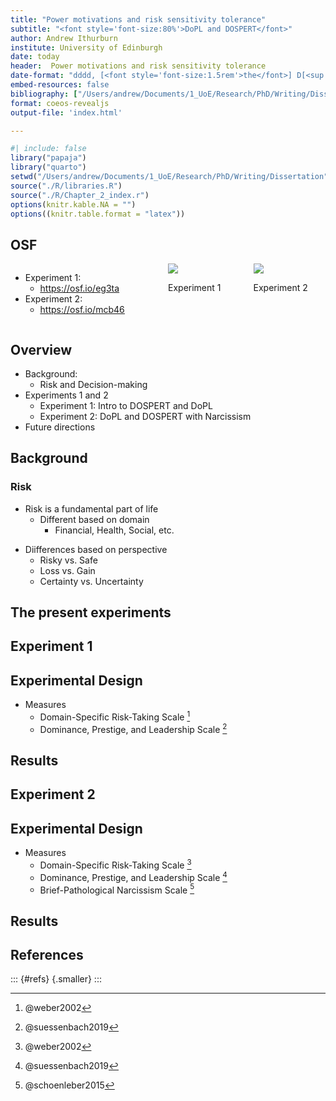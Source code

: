 ```yaml
---
title: "Power motivations and risk sensitivity tolerance"
subtitle: "<font style='font-size:80%'>DoPL and DOSPERT</font>"
author: Andrew Ithurburn
institute: University of Edinburgh
date: today
header:  Power motivations and risk sensitivity tolerance
date-format: "dddd, [<font style='font-size:1.5rem'>the</font>] D[<sup style='font-size:65%;font-style:italic;'>th</sup>] [<font style='font-size:1.5rem'>of</font>] MMMM, YYYY"
embed-resources: false
bibliography: ["/Users/andrew/Documents/1_UoE/Research/PhD/Writing/Dissertation/References/references.bib"]
format: coeos-revealjs
output-file: 'index.html'

---
```


```r
#| include: false
library("papaja")
library("quarto")
setwd("/Users/andrew/Documents/1_UoE/Research/PhD/Writing/Dissertation")
source("./R/libraries.R")
source("./R/Chapter_2_index.r")
options(knitr.kable.NA = "")
options((knitr.table.format = "latex"))
```


## OSF {.smaller}
:::: {.columns}

::: {.column width=50%}
- Experiment 1: 
   - <u> [https://osf.io/eg3ta](http://osf.io/eg3ta) </u>

- Experiment 2:
   - <u> [https://osf.io/mcb46](https://osf.io/mcb46) </u>
:::

::: {.column width=25%}
<a href = 'https://osf.io/eg3ta'>
<img src='./Images/OSF_1.jpeg'  border = '0' class = 'jpeg-image'>
</a>
<p class = 'caption'>Experiment 1</p>
:::

::: {.column width=25%}
<a href = 'https://osf.io/mcb46'>
<img src='./Images/OSF_1.jpeg' border = '0' class = 'jpeg-image'>
</a>
<p class = 'caption'> Experiment 2</p>
:::

::::

## Overview {.smaller}

- Background:
  - Risk and Decision-making
- Experiments 1 and 2
  - Experiment 1: Intro to DOSPERT and DoPL
  - Experiment 2: DoPL and DOSPERT with Narcissism
- Future directions


## Background {.smaller}

### Risk

::: {.incremental}
- Risk is a fundamental part of life
   - Different based on domain
      - Financial, Health, Social, etc.
:::
::: {.incremental}
   - Diifferences based on perspective
      - Risky vs. Safe
      - Loss vs. Gain
      - Certainty vs. Uncertainty
:::

## The present experiments {.smaller}


## Experiment 1 {.smaller}

## Experimental Design {.smaller}

- Measures
   - Domain-Specific Risk-Taking Scale ^[@weber2002]
   - Dominance, Prestige, and Leadership Scale ^[@suessenbach2019]

## Results {.smaller}

## Experiment 2 {.smaller}

## Experimental Design {.smaller}

- Measures
   - Domain-Specific Risk-Taking Scale ^[@weber2002]
   - Dominance, Prestige, and Leadership Scale ^[@suessenbach2019]
   - Brief-Pathological Narcissism Scale ^[@schoenleber2015]


## Results {.smaller}


## References {.smaller}

::: {#refs} {.smaller}
:::

